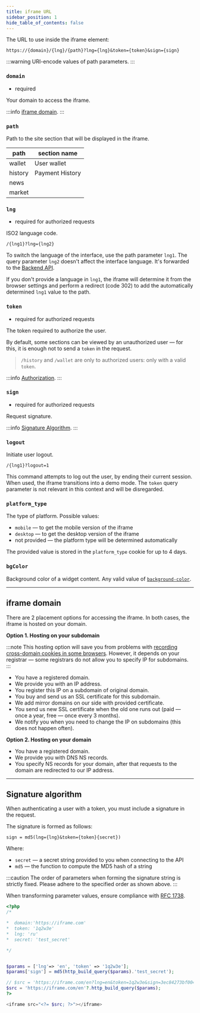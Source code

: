 ```yaml
---
title: iframe URL
sidebar_position: 1
hide_table_of_contents: false
---
```



The URL to use inside the iframe element:

```
https://{domain}/{lng}/{path}?lng={lng}&token={token}&sign={sign}
```

:::warning
URI-encode values of path parameters.
:::


### `domain`

*   required

Your domain to access the iframe.

:::info
[iframe domain](#iframe-domain).
:::


### `path`

Path to the site section that will be displayed in the iframe.

path | section name
--- | ---
| wallet           | User wallet 
| history | Payment History
| news |
| market |


### `lng`

*   required for authorized requests

ISO2 language code.

`/{lng1}?lng={lng2}`

To switch the language of the interface, use the path parameter `lng1`.
The query parameter `lng2` doesn't affect the interface language.
It's forwarded to the [Backend API](/en/category/api-backend).

If you don't provide a language in `lng1`, the iframe will determine it from the
browser settings and perform a redirect (code 302) to add the automatically
determined `lng1` value to the path.


### `token`

*   required for authorized requests

The token required to authorize the user.

By default, some sections can be viewed by an unauthorized user — for this, it
is enough not to send a `token` in the request.

> `/history` and `/wallet` are only to authorized users: only with a valid `token`.

:::info
[Authorization](/frontend/auth).
:::


### `sign`

*   required for authorized requests

Request signature.

:::info
[Signature Algorithm](#signature-algorithm).
:::


### `logout`

Initiate user logout.

`/{lng1}?logout=1`

This command attempts to log out the user, by ending their current session.
When used, the iframe transitions into a demo mode. The `token` query parameter
is not relevant in this context and will be disregarded.


### `platform_type`

The type of platform. Possible values:
*   `mobile` — to get the mobile version of the iframe
*   `desktop` — to get the desktop version of the iframe
*   not provided — the platform type will be determined automatically

The provided value is stored in the `platform_type` cookie for up to 4 days.


### `bgColor`

Background color of a widget content. Any valid value of
[`background-color`](https://developer.mozilla.org/en-US/docs/Web/CSS/background-color).

---


## iframe domain

There are 2 placement options for accessing the iframe. In both cases, the 
iframe is hosted on your domain.


**Option 1. Hosting on your subdomain**

:::note
This hosting option will save you from problems with
[recording cross-domain cookies in some browsers](/frontend/faq).
However, it depends on your registrar — some registrars do not allow you to
specify IP for subdomains.
:::

*   You have a registered domain.
*   We provide you with an IP address.
*   You register this IP on a subdomain of original domain.
*   You buy and send us an SSL certificate for this subdomain.
*   We add mirror domains on our side with provided certificate.
*   You send us new SSL certificate when the old one runs out (paid — once a
    year, free — once every 3 months).
*   We notify you when you need to change the IP on subdomains (this does not
    happen often).

**Option 2. Hosting on your domain**

*   You have a registered domain.
*   We provide you with DNS NS records.
*   You specify NS records for your domain, after that requests to the domain
    are redirected to our IP address.

---


## Signature algorithm

When authenticating a user with a token, you must include a signature in the
request.

The signature is formed as follows:

```
sign = md5(lng={lng}&token={token}{secret})
```

Where:
*   `secret` — a secret string provided to you when connecting to the API
*   `md5` — the function to compute the MD5 hash of a string

:::caution
The order of parameters when forming the signature string is strictly fixed.
Please adhere to the specified order as shown above.
:::

When transforming parameter values, ensure compliance with
[RFC 1738](https://datatracker.ietf.org/doc/html/rfc1738).

```php title="Example"
<?php
/*

*  domain:'https://iframe.com'
*  token: '1q2w3e'
*  lng: 'ru'
*  secret: 'test_secret'

*/


$params = ['lng'=> 'en', 'token' => '1q2w3e'];
$params['sign'] = md5(http_build_query($params).'test_secret');

// $src = 'https://iframe.com/en?lng=en&token=1q2w3e&sign=3ec84273bf0043d4936a8486b8741bb7'
$src = 'https://iframe.com/en'?.http_build_query($params);
?>

<iframe src="<?= $src; ?>"></iframe>
```
